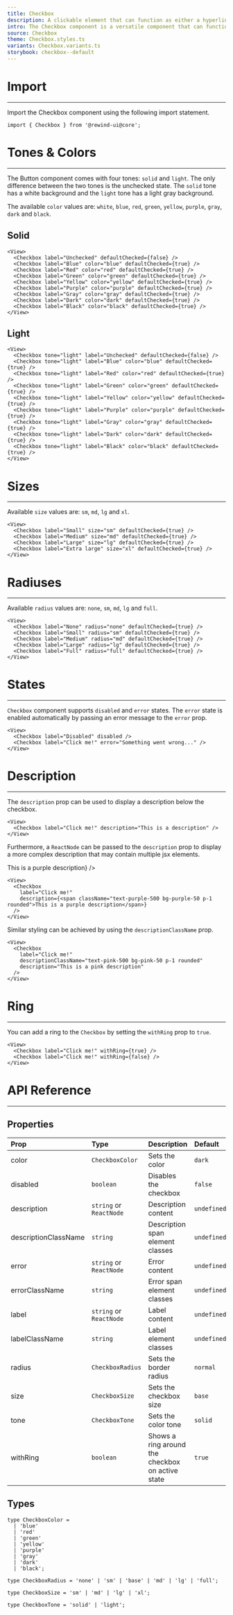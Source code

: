 ```yaml
---
title: Checkbox
description: A clickable element that can function as either a hyperlink or a regular button.
intro: The Checkbox component is a versatile component that can function as either a regular button or an anchor link element. It can be configured in a variety of ways by adjusting properties such as size, color and more.
source: Checkbox
theme: Checkbox.styles.ts
variants: Checkbox.variants.ts
storybook: checkbox--default
---
```


# Import
---
Import the Checkbox component using the following import statement.

```tsx
import { Checkbox } from '@rewind-ui@core';
```

# Tones & Colors
---
The Button component comes with four tones: `solid` and `light`. The only difference between the two tones is the unchecked state. The `solid` tone has a white background and the `light` tone has a light gray background.

The available `color` values are: `white`, `blue`, `red`, `green`, `yellow`, `purple`, `gray`, `dark` and `black`.

## Solid
<View>
  <Checkbox label="Unchecked" defaultChecked={false} />
  <Checkbox label="Blue" color="blue" defaultChecked={true} />
  <Checkbox label="Red" color="red" defaultChecked={true} />
  <Checkbox label="Green" color="green" defaultChecked={true} />
  <Checkbox label="Yellow" color="yellow" defaultChecked={true} />
  <Checkbox label="Purple" color="purple" defaultChecked={true} />
  <Checkbox label="Gray" color="gray" defaultChecked={true} />
  <Checkbox label="Dark" color="dark" defaultChecked={true} />
  <Checkbox label="Black" color="black" defaultChecked={true} />
</View>

```tsx
<View>
  <Checkbox label="Unchecked" defaultChecked={false} />
  <Checkbox label="Blue" color="blue" defaultChecked={true} />
  <Checkbox label="Red" color="red" defaultChecked={true} />
  <Checkbox label="Green" color="green" defaultChecked={true} />
  <Checkbox label="Yellow" color="yellow" defaultChecked={true} />
  <Checkbox label="Purple" color="purple" defaultChecked={true} />
  <Checkbox label="Gray" color="gray" defaultChecked={true} />
  <Checkbox label="Dark" color="dark" defaultChecked={true} />
  <Checkbox label="Black" color="black" defaultChecked={true} />
</View>
```

## Light
<View>
  <Checkbox tone="light" label="Unchecked" defaultChecked={false} />
  <Checkbox tone="light" label="Blue" color="blue" defaultChecked={true} />
  <Checkbox tone="light" label="Red" color="red" defaultChecked={true} />
  <Checkbox tone="light" label="Green" color="green" defaultChecked={true} />
  <Checkbox tone="light" label="Yellow" color="yellow" defaultChecked={true} />
  <Checkbox tone="light" label="Purple" color="purple" defaultChecked={true} />
  <Checkbox tone="light" label="Gray" color="gray" defaultChecked={true} />
  <Checkbox tone="light" label="Dark" color="dark" defaultChecked={true} />
  <Checkbox tone="light" label="Black" color="black" defaultChecked={true} />
</View>

```tsx
<View>
  <Checkbox tone="light" label="Unchecked" defaultChecked={false} />
  <Checkbox tone="light" label="Blue" color="blue" defaultChecked={true} />
  <Checkbox tone="light" label="Red" color="red" defaultChecked={true} />
  <Checkbox tone="light" label="Green" color="green" defaultChecked={true} />
  <Checkbox tone="light" label="Yellow" color="yellow" defaultChecked={true} />
  <Checkbox tone="light" label="Purple" color="purple" defaultChecked={true} />
  <Checkbox tone="light" label="Gray" color="gray" defaultChecked={true} />
  <Checkbox tone="light" label="Dark" color="dark" defaultChecked={true} />
  <Checkbox tone="light" label="Black" color="black" defaultChecked={true} />
</View>
```

# Sizes
---
Available `size` values are: `sm`, `md`, `lg` and `xl`.

<View>
  <Checkbox label="Small" size="sm" defaultChecked={true} />
  <Checkbox label="Medium" size="md" defaultChecked={true} />
  <Checkbox label="Large" size="lg" defaultChecked={true} />
  <Checkbox label="Extra large" size="xl" defaultChecked={true} />
</View>

```tsx
<View>
  <Checkbox label="Small" size="sm" defaultChecked={true} />
  <Checkbox label="Medium" size="md" defaultChecked={true} />
  <Checkbox label="Large" size="lg" defaultChecked={true} />
  <Checkbox label="Extra large" size="xl" defaultChecked={true} />
</View>
```

# Radiuses
---
Available `radius` values are: `none`, `sm`, `md`, `lg` and `full`.

<View>
  <Checkbox label="None" radius="none" defaultChecked={true} />
  <Checkbox label="Small" radius="sm" defaultChecked={true} />
  <Checkbox label="Medium" radius="md" defaultChecked={true} />
  <Checkbox label="Large" radius="lg" defaultChecked={true} />
  <Checkbox label="Full" radius="full" defaultChecked={true} />
</View>

```tsx
<View>
  <Checkbox label="None" radius="none" defaultChecked={true} />
  <Checkbox label="Small" radius="sm" defaultChecked={true} />
  <Checkbox label="Medium" radius="md" defaultChecked={true} />
  <Checkbox label="Large" radius="lg" defaultChecked={true} />
  <Checkbox label="Full" radius="full" defaultChecked={true} />
</View>
```

# States
---
`Checkbox` component supports `disabled` and `error` states. The `error` state is enabled automatically by passing an error message to the `error` prop.

<View>
  <Checkbox label="Disabled" disabled />
  <Checkbox label="Click me!" error="Something went wrong..." />
</View>

```tsx
<View>
  <Checkbox label="Disabled" disabled />
  <Checkbox label="Click me!" error="Something went wrong..." />
</View>
```

# Description
---
The `description` prop can be used to display a description below the checkbox.

<View>
  <Checkbox label="Click me!" description="This is a description" />
</View>

```tsx
<View>
  <Checkbox label="Click me!" description="This is a description" />
</View>
```

Furthermore, a `ReactNode` can be passed to the `description` prop to display a more complex description that may contain multiple jsx elements.

<View>
  <Checkbox label="Click me!" description={<span className="text-purple-500 bg-purple-50 p-1 rounded">This is a purple description</span>} />
</View>

```tsx
<View>
  <Checkbox
    label="Click me!"
    description={<span className="text-purple-500 bg-purple-50 p-1 rounded">This is a purple description</span>}
  />
</View>
```

Similar styling can be achieved by using the `descriptionClassName` prop.

<View>
  <Checkbox label="Click me!" descriptionClassName="text-pink-500 bg-pink-50 p-1 rounded" description="This is a pink description" />
</View>

```tsx
<View>
  <Checkbox
    label="Click me!"
    descriptionClassName="text-pink-500 bg-pink-50 p-1 rounded"
    description="This is a pink description"
  />
</View>
```

# Ring
---
You can add a ring to the `Checkbox` by setting the `withRing` prop to `true`.

<View>
  <Checkbox label="Click me!" withRing={true} />
  <Checkbox label="Click me!" withRing={false} />
</View>

```tsx
<View>
  <Checkbox label="Click me!" withRing={true} />
  <Checkbox label="Click me!" withRing={false} />
</View>
```

# API Reference
---
## Properties

| Prop                 | Type                    | Description                                      | Default     |
|:---------------------|:------------------------|:-------------------------------------------------|:------------|
| color                | `CheckboxColor`         | Sets the color                                   | `dark`      |
| disabled             | `boolean`               | Disables the checkbox                            | `false`     |
| description          | `string` or `ReactNode` | Description content                              | `undefined` |
| descriptionClassName | `string`                | Description span element classes                 | `undefined` |
| error                | `string` or `ReactNode` | Error content                                    | `undefined` |
| errorClassName       | `string`                | Error span element classes                       | `undefined` |
| label                | `string` or `ReactNode` | Label content                                    | `undefined` |
| labelClassName       | `string`                | Label element classes                            | `undefined` |
| radius               | `CheckboxRadius`        | Sets the border radius                           | `normal`    |
| size                 | `CheckboxSize`          | Sets the checkbox size                           | `base`      |
| tone                 | `CheckboxTone`          | Sets the color tone                              | `solid`     |
| withRing             | `boolean`               | Shows a ring around the checkbox on active state | `true`      |

## Types

```tsx
type CheckboxColor =
  | 'blue'
  | 'red'
  | 'green'
  | 'yellow'
  | 'purple'
  | 'gray'
  | 'dark'
  | 'black';
```

```tsx
type CheckboxRadius = 'none' | 'sm' | 'base' | 'md' | 'lg' | 'full';
```

```tsx
type CheckboxSize = 'sm' | 'md' | 'lg' | 'xl';
```

```tsx
type CheckboxTone = 'solid' | 'light';
```
